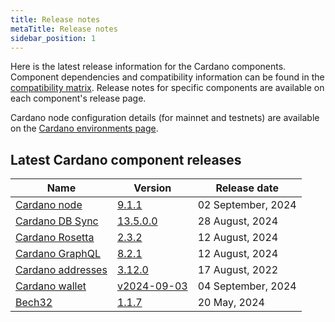 ```yaml
---
title: Release notes
metaTitle: Release notes
sidebar_position: 1
---
```


Here is the latest release information for the Cardano components. Component
dependencies and compatibility information can be found in the
[compatibility matrix](/developer-resources/release-notes/comp-matrix). Release
notes for specific components are available on each component's release page.

Cardano node configuration details (for mainnet and testnets) are available on
the
[Cardano environments page](https://book.world.dev.cardano.org/environments.html).

## Latest Cardano component releases

| Name                                                                     | Version                                                                                      | Release date      |
| ------------------------------------------------------------------------ | -------------------------------------------------------------------------------------------- | ----------------- |
| [Cardano node](https://github.com/IntersectMBO/cardano-node)             | [9.1.1](https://github.com/IntersectMBO/cardano-node/releases/tag/9.1.1)                     | 02 September, 2024    |
| [Cardano DB Sync](https://github.com/IntersectMBO/cardano-db-sync)       | [13.5.0.0](https://github.com/IntersectMBO/cardano-db-sync/releases/tag/13.5.0.0)            | 28 August, 2024 |
| [Cardano Rosetta](https://github.com/cardano-foundation/cardano-rosetta) | [2.3.2](https://github.com/cardano-foundation/cardano-rosetta/releases/tag/2.3.2)            | 12 August, 2024    |
| [Cardano GraphQL](https://github.com/cardano-foundation/cardano-graphql) | [8.2.1](https://github.com/cardano-foundation/cardano-graphql/releases/tag/8.2.1)            | 12 August, 2024    |
| [Cardano addresses](https://github.com/IntersectMBO/cardano-addresses)   | [3.12.0](https://github.com/IntersectMBO/cardano-addresses/releases/tag/3.12.0)              | 17 August, 2022   |
| [Cardano wallet](https://github.com/cardano-foundation/cardano-wallet)   | [v2024-09-03](https://github.com/cardano-foundation/cardano-wallet/releases/tag/v2024-09-03) | 04 September, 2024    |
| [Bech32](https://github.com/IntersectMBO/bech32)                         | [1.1.7](https://github.com/IntersectMBO/bech32/releases/tag/v1.1.7)                          | 20 May, 2024 |


